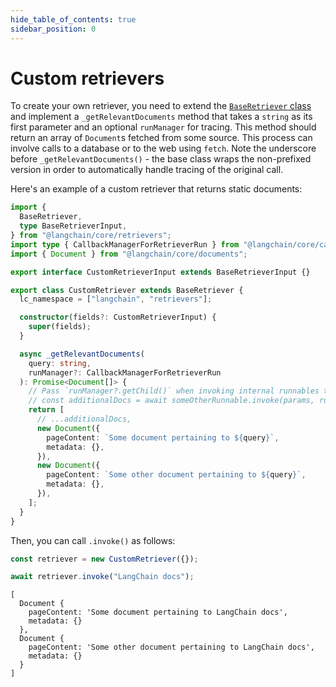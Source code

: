 ```yaml
---
hide_table_of_contents: true
sidebar_position: 0
---
```


# Custom retrievers

To create your own retriever, you need to extend the [`BaseRetriever` class](https://api.js.langchain.com/classes/langchain_core_retrievers.BaseRetriever.html)
and implement a `_getRelevantDocuments` method that takes a `string` as its first parameter and an optional `runManager` for tracing.
This method should return an array of `Document`s fetched from some source. This process can involve calls to a database or to the web using `fetch`.
Note the underscore before `_getRelevantDocuments()` - the base class wraps the non-prefixed version in order to automatically handle tracing of the original call.

Here's an example of a custom retriever that returns static documents:

```ts
import {
  BaseRetriever,
  type BaseRetrieverInput,
} from "@langchain/core/retrievers";
import type { CallbackManagerForRetrieverRun } from "@langchain/core/callbacks/manager";
import { Document } from "@langchain/core/documents";

export interface CustomRetrieverInput extends BaseRetrieverInput {}

export class CustomRetriever extends BaseRetriever {
  lc_namespace = ["langchain", "retrievers"];

  constructor(fields?: CustomRetrieverInput) {
    super(fields);
  }

  async _getRelevantDocuments(
    query: string,
    runManager?: CallbackManagerForRetrieverRun
  ): Promise<Document[]> {
    // Pass `runManager?.getChild()` when invoking internal runnables to enable tracing
    // const additionalDocs = await someOtherRunnable.invoke(params, runManager?.getChild());
    return [
      // ...additionalDocs,
      new Document({
        pageContent: `Some document pertaining to ${query}`,
        metadata: {},
      }),
      new Document({
        pageContent: `Some other document pertaining to ${query}`,
        metadata: {},
      }),
    ];
  }
}
```

Then, you can call `.invoke()` as follows:

```ts
const retriever = new CustomRetriever({});

await retriever.invoke("LangChain docs");
```

```
[
  Document {
    pageContent: 'Some document pertaining to LangChain docs',
    metadata: {}
  },
  Document {
    pageContent: 'Some other document pertaining to LangChain docs',
    metadata: {}
  }
]
```
